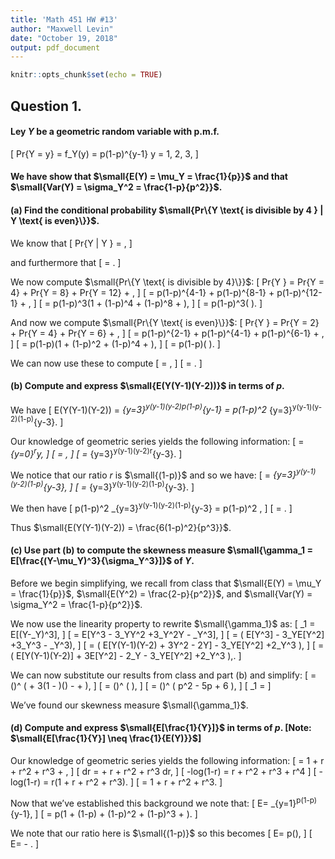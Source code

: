 ```yaml
---
title: 'Math 451 HW #13'
author: "Maxwell Levin"
date: "October 19, 2018"
output: pdf_document
---
```


```r
knitr::opts_chunk$set(echo = TRUE)
```

## Question 1.
#### Ley *Y* be a geometric random variable with p.m.f.
\[
  Pr\{Y = y\} = f_Y(y) = p(1-p)^{y-1} \text{, } y = 1, 2, 3, \dots
\]

#### We have show that $\small{E(Y) = \mu_Y = \frac{1}{p}}$ and that $\small{Var(Y) = \sigma_Y^2 = \frac{1-p}{p^2}}$.


#### (a) Find the conditional probability $\small{Pr\{Y \text{ is divisible by 4 } | Y \text{ is even}\}}$.

We know that 
\[
  Pr\{Y \text{ is divisible by 4 } | Y \text{ is even}\} = 
  \frac{Pr\{Y \text{ is divisible by 4} \cap Y \text{ is even} \}}{Pr\{Y \text{ is even}\}},
\]

and furthermore that 
\[
  \frac{Pr\{Y \text{ is divisible by 4} \cap Y \text{ is even} \}}{Pr\{Y \text{ is even}\}} = 
  \frac{Pr\{Y \text{ is divisible by 4}\}}{Pr\{Y \text{ is even}\}}.
\]

We now compute $\small{Pr\{Y \text{ is divisible by 4}\}}$:
\[
  Pr\{Y \text{ is divisible by 4}\} = Pr\{Y = 4\} + Pr\{Y = 8\} + Pr\{Y = 12\} + \dots,
\]
\[
  = p(1-p)^{4-1} + p(1-p)^{8-1} + p(1-p)^{12-1} + \dots,
\]
\[
  = p(1-p)^3(1 + (1-p)^4 + (1-p)^8 + \dots),
\]
\[
  = p(1-p)^3\left(\frac{1}{1 - (1-p)^4} \right).
\]

And now we compute $\small{Pr\{Y \text{ is even}\}}$:
\[
  Pr\{Y \text{ is even}\} = Pr\{Y = 2\} + Pr\{Y = 4\} + Pr\{Y = 6\} + \dots,
\]
\[
  = p(1-p)^{2-1} + p(1-p)^{4-1} + p(1-p)^{6-1} + \dots,
\]
\[
  = p(1-p)(1 + (1-p)^2 + (1-p)^4 + \dots),
\]
\[
  = p(1-p)\left(\frac{1}{1 - (1-p)^2} \right).
\]

We can now use these to compute 
\[
  \frac{Pr\{Y \text{ is divisible by 4}\}}{Pr\{Y \text{ is even}\}} =
  \frac{p(1-p)^3\left(\frac{1}{1 - (1-p)^4} \right)}{p(1-p)\left(\frac{1}{1 - (1-p)^2} \right)},
\]
\[
  = \frac{(1-p)^2 (1 - (1-p)^2)}{1 - (1-p)^4}.
\]

#### (b) Compute and express $\small{E(Y(Y-1)(Y-2))}$ in terms of *p*. 

We have 
\[
  E(Y(Y-1)(Y-2)) = \sum_{y=3}^\infty y(y-1)(y-2)p(1-p)^{y-1} = p(1-p)^2 \sum_{y=3}^\infty y(y-1)(y-2)(1-p)^{y-3}.
\]

Our knowledge of geometric series yields the following information: 
\[
  \frac{1}{1-r} = \sum_{y=0}^\infty r^y,
\]
\[
  \frac{d^3}{dr^3}\left[\frac{1}{1-r}\right] = \frac{d^3}{dr^3} \left[\sum_{y=0}^\infty r^y\right],
\]
\[
  \frac{6}{(1-r)^4} = \sum_{y=3}^\infty y(y-1)(y-2)r^{y-3}.
\]

We notice that our ratio *r* is $\small{(1-p)}$ and so we have:
\[
  \frac{6}{(1-(1-p))^4} = \sum_{y=3}^\infty y(y-1)(y-2)(1-p)^{y-3},
\]
\[
  \frac{6}{p^4} = \sum_{y=3}^\infty y(y-1)(y-2)(1-p)^{y-3}.
\]

We then have
\[
  p(1-p)^2 \sum_{y=3}^\infty y(y-1)(y-2)(1-p)^{y-3} = p(1-p)^2 \frac{6}{p^4},
\]
\[
  = \frac{6(1-p)^2}{p^3}.
\]

Thus $\small{E(Y(Y-1)(Y-2)) = \frac{6(1-p)^2}{p^3}}$.

#### (c) Use part (b) to compute the skewness measure $\small{\gamma_1 = E[\frac{(Y-\mu_Y)^3}{\sigma_Y^3}]}$ of *Y*.

Before we begin simplifying, we recall from class that $\small{E(Y) = \mu_Y = \frac{1}{p}}$, $\small{E(Y^2) = \frac{2-p}{p^2}}$, and $\small{Var(Y) = \sigma_Y^2 = \frac{1-p}{p^2}}$.

We now use the linearity property to rewrite $\small{\gamma_1}$ as:
\[
  \gamma_1 = \frac{1}{\sigma_Y^3} E[(Y-\mu_Y)^3],
\]
\[
  = \frac{1}{\sigma_Y^3} E[Y^3 - 3\mu_YY^2 +3\mu_Y^2Y - \mu_Y^3],
\]
\[
  = \frac{1}{\sigma_Y^3} \left( E[Y^3] - 3\mu_YE[Y^2] +3\mu_Y^3 - \mu_Y^3\right),
\]
\[
  = \frac{1}{\sigma_Y^3} \left( E[Y(Y-1)(Y-2) + 3Y^2 - 2Y] - 3\mu_YE[Y^2] +2\mu_Y^3 \right),
\]
\[
  = \frac{1}{\sigma_Y^3} \left( E[Y(Y-1)(Y-2)] + 3E[Y^2] - 2\mu_Y - 3\mu_YE[Y^2] +2\mu_Y^3 \right),.
\]

We can now substitute our results from class and part (b) and simplify:
\[
  = \left(\frac{p^2}{1-p}\right)^\frac{3}{2} \left( \frac{6(1-p)^2}{p^3} + 3\left(1 - \frac{1}{p}\right)\left(\frac{2-p}{p^2}\right) - \frac{2}{p} + \frac{2}{p^3} \right),
\]
\[
   = \left(\frac{1}{1-p}\right)^\frac{3}{2} \left( \frac{6(1-p)^2 + (3p-1)(2-p) + 2 - 2p^2}{p^3} \right),
\]
\[
   = \left(\frac{1}{1-p}\right)^\frac{3}{2} \left( p^2 - 5p + 6 \right),
\]
\[
  \gamma_1 = \frac{(p-2)(p-3)}{(1-p)^\frac{3}{2}}
\]

We've found our skewness measure $\small{\gamma_1}$.


#### (d) Compute and express $\small{E[\frac{1}{Y}]}$ in terms of *p*. [Note: $\small{E[\frac{1}{Y}] \neq \frac{1}{E(Y)}}$]

Our knowledge of geometric series yields the following information: 
\[
  \frac{1}{1-r} = 1 + r + r^2 + r^3 + \dots,
\]
\[
  \int\frac{1}{1-r}dr = \int 1 + r + r^2 + r^3 dr, 
\]
\[
  -log(1-r) = r + \frac{1}{2}r^2 + \frac{1}{3}r^3 + \frac{1}{4}r^4\dots
\]
\[
  -log(1-r) = r\left(1 + \frac{1}{2}r + \frac{1}{3}r^2 + \frac{1}{4}r^3\dots\right).
\]
\[
  \frac{-log(1-r)}{r} = 1 + \frac{1}{2}r + \frac{1}{3}r^2 + \frac{1}{4}r^3\dots.
\]

Now that we've established this background we note that: 
\[
  E\left[\frac{1}{Y}\right] = \sum_{y=1}^\infty \frac{1}{y}p(1-p)^{y-1},
\]
\[
  = p\left(1 + \frac{1}{2}(1-p) + \frac{1}{3}(1-p)^2 + \frac{1}{4}(1-p)^3 + \dots \right).
\]

We note that our ratio here is $\small{(1-p)}$ so this becomes
\[
  E\left[\frac{1}{Y}\right] = p\left(\frac{-log(1-(1-p))}{1-p}\right),
\]
\[
  E\left[\frac{1}{Y}\right] = - \frac{plog(p)}{1-p}.
\]


